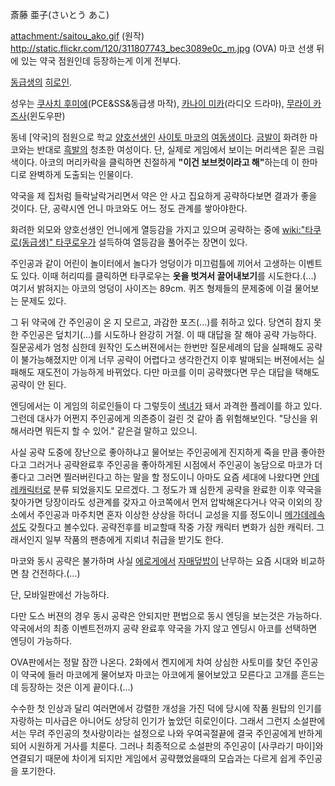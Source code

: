 斎藤 亜子(さいとう あこ)

attachment:/saitou_ako.gif
(원작)
http://static.flickr.com/120/311807743_bec3089e0c_m.jpg
(OVA) 마코 선생 뒤에 있는 약국 점원인데 등장하는게 이게 전부다.

[[동급생]]의 [[히로인]].

성우는 [[쿠사치 후미에]](PCE&SS&동급생 마작), [[카나이 미카]](라디오 드라마), [[무라이 카즈사]](윈도우판)

동네 [약국]의 점원으로 학교 [[양호선생]]인 [[사이토 마코]]의 [[여동생]]이다. [[금발]]이 화려한 마코와는 반대로 [[흑발]]의 청초한 여성이다. 단, 실제로 게임에서 보이는 머리색은 짙은 크림색이다. 아코의 머리카락을 클릭하면 친절하게 '''"이건 보브컷이라고 해"'''하는데 이 한마디로 완벽하게 도출되는 인물이다.

약국을 제 집처럼 들락날락거리면서 약은 안 사고 집요하게 공략하다보면 결과가 좋을 것이다. 단, 공략시엔 언니 마코와도 어느 정도 관계를 쌓아야한다.

화려한 외모와 양호선생인 언니에게 열등감을 가지고 있으며 공략하는 중에 [[wiki:"타쿠로(동급생)" 타쿠로우]]가 설득하여 열등감을 풀어주는 장면이 있다.

주인공과 같이 어린이 놀이터에서 놀다가 엉덩이가 미끄럼틀에 끼어서 고생하는 이벤트도 있다. 이때 허리띠를 클릭하면 타쿠로우는 '''옷을 벗겨서 끌어내보기'''를 시도한다.(…) 여기서 밝혀지는 아코의 엉덩이 사이즈는 89cm. 퀴즈 형제들의 문제중에 이걸 물어보는 문제도 있다.

그 뒤 약국에 간 주인공이 온 지 모르고, 과감한 포즈(…)를 취하고 있다. 당연히 참지 못한 주인공은 덮치기(…)를 시도하나 완강히 거절. 이 때 대답을 잘 해야 공략 가능하다. 질문공세가 엄청 심한데 원작인 도스버젼에서는 한번만 질문세례의 답을 실패해도 공략이 불가능해졌지만 이게 너무 공략이 어렵다고 생각한건지 이후 발매되는 버젼에서는 실패해도 재도전이 가능하게 바뀌었다. 다만 마코를 이미 공략했다면 무슨 대답을 택해도 공략이 안 된다.

엔딩에서는 이 게임의 히로인들이 다 그렇듯이 [[색녀]]가 돼서 과격한 플레이를 하고 있다. 그런데 대사가 어쩐지 주인공에게 의존증이 걸린 것 같아 좀 위험해보인다. "당신을 위해서라면 뭐든지 할 수 있어." 같은걸 말하고 있으니. 

사실 공략 도중에 장난으로 좋아하냐고 물어보는 주인공에게 진지하게 죽을 만큼 좋아한다고 그러거나 공략완료후 주인공을 좋아하게된 시점에서 주인공이 농담으로 마코가 더 좋다고 그러면 찔러버린다고 하는 말을 할 정도이니 아마도 요즘 세대에 나왔다면 [[얀데레]]캐릭터로 분류 되었을지도 모르겠다. 그 정도가 꽤 심한게 공략을 완료한 이후 약국을 찾아가면 당장이라도 성관계를 갖자고 아코쪽에서 먼저 압박해온다거나 약국 이외의 장소에서 주인공과 마주치면 혼자 이상한 상상을 하더니 교성을 지를 정도이니 [[메가데레]]속성도 갖췄다고 볼수있다. 공략전후를 비교할때 작중 가장 캐릭터 변화가 심한 캐릭터. 그래서인지 일부 작품의 팬층에게 지뢰녀 취급을 받기도 한다.

마코와 동시 공략은 불가하며 사실 [[에로게]]에서 [[자매덮밥]]이 난무하는 요즘 시대와 비교하면 참 건전하다.(…)

단, 모바일판에선 가능하다.

다만 도스 버젼의 경우 동시 공략은 안되지만 편법으로 동시 엔딩을 보는것은 가능하다. 약국에서의 최종 이벤트전까지 공략 완료후 약국을 가지 않고 엔딩시 아코를 선택하면 엔딩이 가능하다.

OVA판에서는 정말 잠깐 나온다. 2화에서 켄지에게 차여 상심한 사토미를 찾던 주인공이 약국에 들러 마코에게 물어보자 마코는 아코에게 물어보았고 모른다고 고개를 흔드는데 등장하는 것은 이게 끝이다.(...)

수수한 첫 인상과 달리 여러면에서 강렬한 개성을 가진 덕에 당시에 작품 원탑의 인기를 자랑하는 미사급은 아니어도 상당히 인기가 높았던 히로인이다. 그래서 그런지 소설판에서는 무려 주인공의 첫사랑이라는 설정으로 나와 우여곡절끝에 결국 주인공에게 반하게 되어 시원하게 거사를 치룬다. 그러나 최종적으로 소설판의 주인공이 [사쿠라기 마이]와 연결되기 때문에 차이게 되지만 게임에서 공략했었을때의 모습과는 다르게 쉽게 주인공을 포기한다.

